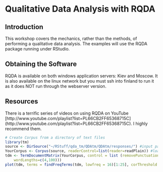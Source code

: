 Qualitative Data Analysis with RQDA
========================================================
Introduction
------------
This workshop covers the mechanics, rather than the methods, of performing a qualitative data analysis.  The examples will use the RQDA package running under RStudio.  


Obtaining the Software
----------------------
RQDA is available on both windows application servers: Kiev and Moscow. It is also available on the linux network but you must ssh into finland to run it as it does NOT run through the webserver version.

Resources
---------
There is a terrific series of videos on using RQDA on YouTube  [http://www.youtube.com/playlist?list=PL66CB2FF65368715C] (http://www.youtube.com/playlist?list=PL66CB2FF65368715C).   I highly recommend them.  

```r
# Create Corpus from a directory of text files
library(tm)
source <- DirSource("~/RStuff/qda_tm/QDAtm/QDAtm/responses/") #input path for documents
YourCorpus <- Corpus(source, readerControl=list(reader=readPlain)) #load in documents
tdm <- TermDocumentMatrix(YourCorpus, control = list (removePunctuation = TRUE,                                                  removeNumbers = TRUE,                                                  stopwords = TRUE,
    wordLengths=c(4,100)))
plot(tdm, terms = findFreqTerms(tdm, lowfreq = 16)[1:25], corThreshold = 0.25)

```
